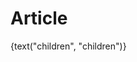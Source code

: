 
<Meta title="Partials/Article" component={Article} />

# Article

<Canvas>
  <Story name="default">
    <div style={{ outline: "1px dotted" }}>
      <Article
        size={select("size", { "": null, sm: "sm", lg: "lg" })}
        margin={select("margin", {
          "": null,
          "no-margin": "no-margin",
          "no-top-margin": "no-top-margin",
          "no-bottom-margin": "no-bottom-margin",
        })}
        variant={select("variant", { "": null, secondary: "secondary" })}
      >
        {text("children", "children")}
      </Article>
    </div>
  </Story>
</Canvas>
